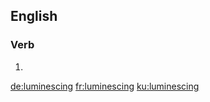 ==English==

===Verb===
{{head|en|present participle}}

# {{present participle of|luminesce|lang=en|nocat=1}}

[[de:luminescing]]
[[fr:luminescing]]
[[ku:luminescing]]